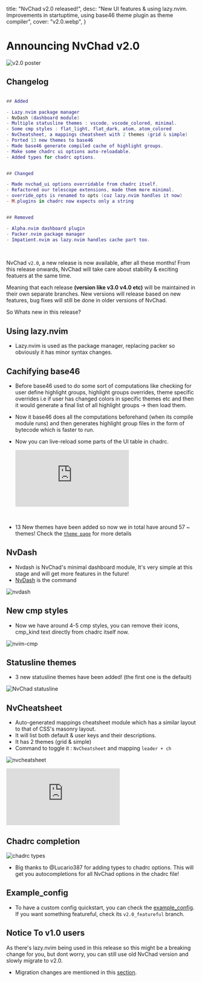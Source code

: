   title: "NvChad v2.0 released!",
  desc:
    "New UI features & using lazy.nvim. Improvements in startuptime, using base46 theme plugin as theme compiler",
  cover: "v2.0.webp",
}

# Announcing NvChad v2.0

![v2.0 poster](/news/v2.0.webp)

## Changelog
```lua

## Added

- Lazy.nvim package manager
- NvDash (dashboard module)
- Multiple statusline themes : vscode, vscode_colored, minimal. 
- Some cmp styles : flat_light, flat_dark, atom, atom_colored
- NvCheatsheet, a mappings cheatsheet with 2 themes (grid & simple)
- Ported 13 new themes to base46 
- Made base46 generate compiled cache of highlight groups.
- Make some chadrc ui options auto-reloadable.
- Added types for chadrc options.


## Changed 

- Made nvchad_ui options overridable from chadrc itself.
- Refactored our telescope extensions, made them more minimal.
- override_opts is renamed to opts (cuz lazy.nvim handles it now)
- M.plugins in chadrc now expects only a string


## Removed

- Alpha.nvim dashboard plugin
- Packer.nvim package manager
- Impatient.nvim as lazy.nvim handles cache part too.

```
<br/>


NvChad `v2.0`, a new release is now available, after all these months! From this release onwards, NvChad will take care about stability & exciting featuers at the same time.

Meaning that each release **(version like v3.0 v4.0 etc)** will be maintained in their own separate branches.  New versions will release based on new features, bug fixes will still be done in older versions of NvChad.

So Whats new in this release?

## Using lazy.nvim

- Lazy.nvim is used as the package manager, replacing packer so obviously it has minor syntax changes.

## Cachifying base46 

- Before base46 used to do some sort of computations like checking for user define highlight groups, highlight groups overrides, theme specific overrides i.e if user has changed colors in specific themes etc and then it would generate a final list of all highlight groups -> then load them.

- Now it base46 does all the computations beforehand (when its compile module runs) and then generates highlight group files in the form of bytecode which is faster to run.

- Now you can live-reload some parts of the UI table in chadrc.

  <iframe src="https://www.youtube.com/embed/xytzreFq_us" title="YouTube video player" frameborder="0" allow="accelerometer; autoplay; clipboard-write; encrypted-media; gyroscope; picture-in-picture; web-share" allow="fullscreen"></iframe>

<br/>

- 13 New themes have been added so now we in total have around 57 ~ themes! Check the [`theme page`](/themes) for more details 

## NvDash

- Nvdash is NvChad's minimal dashboard module, It's very simple at this stage and will get more features in the future!
- <u>NvDash</u> is the command

![nvdash](/features/nvdash.webp)

## New cmp styles

- Now we have around 4-5 cmp styles, you can remove their icons, cmp_kind text directly from chadrc itself now.

![nvim-cmp](/features/cmp.webp)

## Statusline themes

- 3 new statusline themes have been added! (the first one is the default)

![NvChad statusline](/features/statuslines.webp)

## NvCheatsheet

- Auto-generated mappings cheatsheet module which has a similar layout to that of CSS's masonry layout.
- It will list both default & user keys and their descriptions.
- It has 2 themes (grid & simple)
- Command to toggle it : `NvCheatsheet` and mapping `leader + ch`

![nvcheatsheet](/features/nvcheatsheet.webp)

<iframe src="https://www.youtube.com/embed/IljDD4cjgKc" title="YouTube video player" frameborder="0" allow="accelerometer; autoplay; clipboard-write; encrypted-media; gyroscope; picture-in-picture; web-share" allow='fullscreen;'></iframe>

## Chadrc completion

![chadrc types](/features/chadrc_types.webp)

- Big thanks to @Lucario387 for adding types to chadrc options. This will get you autocompletions for all NvChad options in the chadrc file!

## Example_config 

- To have a custom config quickstart, you can check the [example_config](https://github.com/NvChad/example_config/). If you want something featureful, check its `v2.0_featureful` branch.


## Notice To v1.0 users

As there's lazy.nvim being used in this release so this might be a breaking change for you, but dont worry, you can still use old NvChad version and slowly migrate to v2.0. 

- Migration changes are mentioned in this [section](/news/v2.0_migration).
